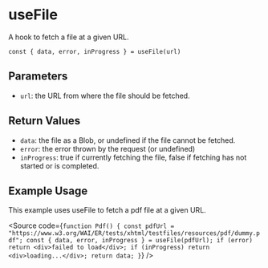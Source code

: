 
<Meta title="Hooks/useFile" />

# useFile

A hook to fetch a file at a given URL.

```
const { data, error, inProgress } = useFile(url)
```

## Parameters

- `url`: the URL from where the file should be fetched.

## Return Values

- `data`: the file as a Blob, or undefined if the file cannot be fetched.
- `error`: the error thrown by the request (or undefined)
- `inProgress`: true if currently fetching the file, false if fetching has not started or is completed.

## Example Usage

This example uses useFile to fetch a pdf file at a given URL.

<Source
  code={`
function Pdf() {
  const pdfUrl = "https://www.w3.org/WAI/ER/tests/xhtml/testfiles/resources/pdf/dummy.pdf";
  const { data, error, inProgress } = useFile(pdfUrl);
  if (error) return <div>failed to load</div>;
  if (inProgress) return <div>loading...</div>;
  return data;
}
`}
/>
